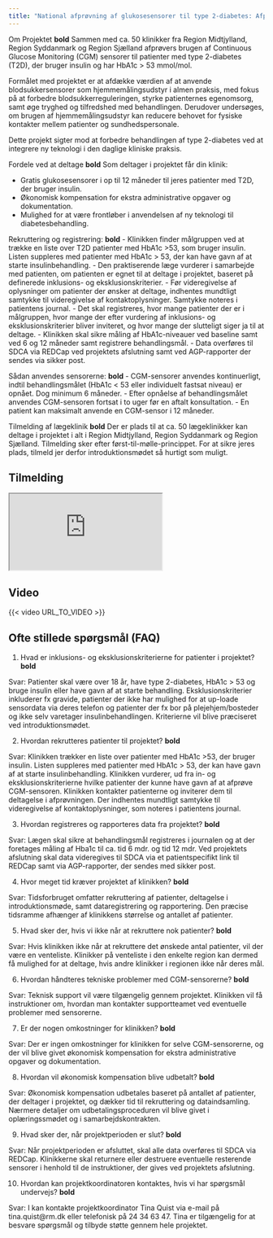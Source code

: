 ```yaml
---
title: "National afprøvning af glukosesensorer til type 2-diabetes: Afprøvning af sensorer i almen praksis"
---
```


Om Projektet **bold**
Sammen med ca. 50 klinikker fra Region Midtjylland, Region Syddanmark og Region Sjælland afprøvers brugen af Continuous Glucose Monitoring (CGM) sensorer til patienter med type 2-diabetes (T2D), der bruger insulin og har HbA1c > 53 mmol/mol. 

Formålet med projektet er at afdække værdien af at anvende blodsukkersensorer som hjemmemålingsudstyr i almen praksis, med fokus på at forbedre blodsukkerreguleringen, styrke patienternes egenomsorg, samt øge tryghed og tilfredshed med behandlingen. Derudover undersøges, om brugen af hjemmemålingsudstyr kan reducere behovet for fysiske kontakter mellem patienter og sundhedspersonale.

Dette projekt sigter mod at forbedre behandlingen af type 2-diabetes ved at integrere ny teknologi i den daglige kliniske praksis.

Fordele ved at deltage **bold**
Som deltager i projektet får din klinik:

-	Gratis glukosesensorer i op til 12 måneder til jeres patienter med T2D, der bruger insulin.
-	Økonomisk kompensation for ekstra administrative opgaver og dokumentation.
-	Mulighed for at være frontløber i anvendelsen af ny teknologi til diabetesbehandling.

Rekruttering og registrering: **bold**
-	Klinikken finder målgruppen ved at trække en liste over T2D patienter med HbA1c >53, som bruger insulin. Listen suppleres med patienter med HbA1c > 53, der kan have gavn af at starte insulinbehandling.
-	Den praktiserende læge vurderer i samarbejde med patienten, om patienten er egnet til at deltage i projektet, baseret på definerede inklusions- og eksklusionskriterier.
-	Før videregivelse af oplysninger om patienter der ønsker at deltage, indhentes mundtligt samtykke til videregivelse af kontaktoplysninger. Samtykke noteres i patientens journal.
-	Det skal registreres, hvor mange patienter der er i målgruppen, hvor mange der efter vurdering af inklusions- og eksklusionskriterier bliver inviteret, og hvor mange der slutteligt siger ja til at deltage.
-	Klinikken skal sikre måling af HbA1c-niveauer ved baseline samt ved 6 og 12 måneder samt registrere behandlingsmål.
-	Data overføres til SDCA via REDCap ved projektets afslutning samt ved AGP-rapporter der sendes via sikker post.

Sådan anvendes sensorerne: **bold**
-	CGM-sensorer anvendes kontinuerligt, indtil behandlingsmålet (HbA1c < 53 eller individuelt fastsat niveau) er opnået. Dog minimum 6 måneder.
-	Efter opnåelse af behandlingsmålet anvendes CGM-sensoren fortsat i to uger før en aftalt konsultation.
-	En patient kan maksimalt anvende en CGM-sensor i 12 måneder.


Tilmelding af lægeklinik **bold**
Der er plads til at ca. 50 lægeklinikker kan deltage i projektet i alt i Region Midtjylland, Region Syddanmark og Region Sjælland. Tilmelding sker efter først-til-mølle-princippet. For at sikre jeres plads, tilmeld jer derfor introduktionsmødet så hurtigt som muligt.


## Tilmelding

<iframe src="https://www.survey-xact.dk/LinkCollector?key=NAF5AS23JP16">

</iframe>

## Video

{{< video URL_TO_VIDEO >}}

## Ofte stillede spørgsmål (FAQ)

1. Hvad er inklusions- og eksklusionskriterierne for patienter i projektet? **bold**

Svar: Patienter skal være over 18 år, have type 2-diabetes, HbA1c > 53 og bruge insulin eller have gavn af at starte behandling. Eksklusionskriterier inkluderer fx gravide, patienter der ikke har mulighed for at up-loade sensordata via deres telefon og patienter der fx bor på plejehjem/bosteder og ikke selv varetager insulinbehandlingen. Kriterierne vil blive præciseret ved introduktionsmødet.

2. Hvordan rekrutteres patienter til projektet? **bold**

Svar: Klinikken trækker en liste over patienter med HbA1c >53, der bruger insulin. Listen suppleres med patienter med HbA1c > 53, der kan have gavn af at starte insulinbehandling.
Klinikken vurderer, ud fra in- og eksklusionskriterierne hvilke patienter der kunne have gavn af at afprøve CGM-sensoren. Klinikken kontakter patienterne og inviterer dem til deltagelse i afprøvningen. Der indhentes mundtligt samtykke til videregivelse af kontaktoplysninger, som noteres i patientens journal.

3. Hvordan registreres og rapporteres data fra projektet? **bold**

Svar: Lægen skal sikre at behandlingsmål registreres i journalen og at der foretages måling af Hba1c til ca. tid 6 mdr. og tid 12 mdr. Ved projektets afslutning skal data videregives til SDCA via et patientspecifikt link til REDCap samt via AGP-rapporter, der sendes med sikker post.

4. Hvor meget tid kræver projektet af klinikken? **bold**

Svar: Tidsforbruget omfatter rekruttering af patienter, deltagelse i introduktionsmøde, samt dataregistrering og rapportering. Den præcise tidsramme afhænger af klinikkens størrelse og antallet af patienter.

5. Hvad sker der, hvis vi ikke når at rekruttere nok patienter? **bold**

Svar: Hvis klinikken ikke når at rekruttere det ønskede antal patienter, vil der være en venteliste. Klinikker på venteliste i den enkelte region kan dermed få mulighed for at deltage, hvis andre klinikker i regionen ikke når deres mål.

6. Hvordan håndteres tekniske problemer med CGM-sensorerne? **bold**

Svar: Teknisk support vil være tilgængelig gennem projektet. Klinikken vil få instruktioner om, hvordan man kontakter supportteamet ved eventuelle problemer med sensorerne.

7. Er der nogen omkostninger for klinikken? **bold**

Svar: Der er ingen omkostninger for klinikken for selve CGM-sensorerne, og der vil blive givet økonomisk kompensation for ekstra administrative opgaver og dokumentation.

8. Hvordan vil økonomisk kompensation blive udbetalt? **bold**

Svar: Økonomisk kompensation udbetales baseret på antallet af patienter, der deltager i projektet, og dækker tid til rekruttering og dataindsamling. Nærmere detaljer om udbetalingsproceduren vil blive givet i oplæringssmødet og i samarbejdskontrakten.

9. Hvad sker der, når projektperioden er slut? **bold**

Svar: Når projektperioden er afsluttet, skal alle data overføres til SDCA via REDCap. Klinikkerne skal returnere eller destruere eventuelle resterende sensorer i henhold til de instruktioner, der gives ved projektets afslutning.

10. Hvordan kan projektkoordinatoren kontaktes, hvis vi har spørgsmål undervejs? **bold**

Svar: I kan kontakte projektkoordinator Tina Quist via e-mail på tina.quist@rm.dk eller telefonisk på 24 34 63 47. Tina er tilgængelig for at besvare spørgsmål og tilbyde støtte gennem hele projektet.
